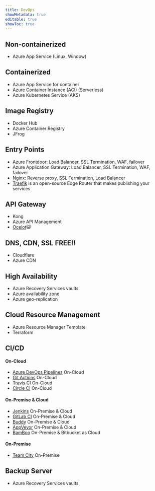 ```yaml
---
title: DevOps
showMetadata: true
editable: true
showToc: true
---
```


## Non-containerized

- Azure App Service (Linux, Window)

## Containerized

- Azure App Service for container
- Azure Container Instance (ACI) (Serverless)
- Azure Kubernetes Service (AKS)

## Image Registry

- Docker Hub
- Azure Container Registry
- JFrog

## Entry Points

- Azure Frontdoor: Load Balancer, SSL Termination, WAF, failover
- Azure Application Gateway: Load Balancer, SSL Termination, WAF, failover
- Nginx: Reverse proxy, SSL Termination, Load Balancer
- [Traefik](https://doc.traefik.io/traefik/) is an open-source Edge Router that makes publishing your services

## API Gateway

- Kong
- Azure API Management
- [Ocelot](https://github.com/ThreeMammals/Ocelot)😺

## DNS, CDN, SSL FREE!!

- Cloudflare
- Azure CDN

## High Availability

- Azure Recovery Services vaults
- Azure availability zone
- Azure geo-replication

## Cloud Resource Management

- Azure Resource Manager Template
- Terraform

## CI/CD

#### On-Cloud

  - [Azure DevOps Pipelines](https://docs.microsoft.com/en-us/azure/devops/pipelines/?view=azure-devops) On-Cloud
  - [Git Actions](https://docs.github.com/en/actions) On-Cloud
  - [Travis CI](https://docs.travis-ci.com/) On-Cloud
  - [Circle CI](https://circleci.com/docs/) On-Cloud
#### On-Premise & Cloud

  - [Jenkins](https://github.com/jenkinsci/jenkins) On-Premise & Cloud
  - [GitLab CI](https://docs.gitlab.com/ee/ci/) On-Premise & Cloud
  - [Buddy](https://buddy.works/docs) On-Premise & Cloud
  - [AppVeyor](https://www.appveyor.com/docs/) On-Premise & Cloud
  - [BamBoo](https://www.atlassian.com/software/bamboo) On-Premise & Bitbucket as Cloud
#### On-Premise

  - [Team City](https://www.jetbrains.com/teamcity/) On-Premise





## Backup Server

- Azure Recovery Services vaults
